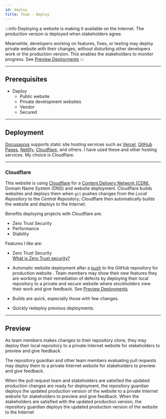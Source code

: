```yaml
---
id: deploy
title: Team - Deploy
---
```


:::info
Deploying a website is making it available on the Internet. The production version is deployed when stakeholders agree.

Meanwhile, developers working on features, fixes, or testing may deploy private website with their changes, without disturbing other developers work or the production version. This enables the stakeholders to monitor progress. See [Preview Deployments](#preview-deployments)
:::

---

## Prerequisites

- Deploy
  - Public website
  - Private development websites
  - Vendor
  - Secured

---

## Deployment

[Docusaurus](https://docusaurus.io/docs#features) supports static site hosting services such as [Vercel](https://vercel.com/), [GitHub Pages](https://pages.hub.com/), [Netlify](https://www.netlify.com/), [Cloudflare](https://www.cloudflare.com), and others. I have used these and other hosting services. My choice is Cloudflare.

---

### Cloudflare

This website is using [Cloudflare](https://www.cloudflare.com) for a [Content Delivery Network (CDN)](https://en.wikipedia.org/wiki/Content_delivery_network), Domain Name System (DNS) and website deployment.
Cloudflare builds websites and deploys them when `git` pushes changes from the _Local Repository_ to the _Central Repository_, Cloudflare then automatically builds the website and deploys to the Internet.

Benefits deploying projects with Cloudflare are:

- Zero Trust Security
- Performance
- Stability

Features I like are:

- Zero Trust Security  
  [What is Zero Trust security?](https://www.cloudflare.com/learning/security/glossary/what-is-zero-trust/)

- Automatic website deployment after a [push](git-github/#push) to the GitHub repository for production website . Team members may show their new features they are working or their remediation of defects by deploying their local repository to a private and secure website where stockholders view their work and give feedback. See [Preview Deployments](#preview-deployments)
- Builds are quick, especially those with few changes.
- Quickly redeploy previous deployments.

---

## Preview

As team members makes changes to their repository clone, they may deploy their local repository to a private Internet website for stakeholders to preview and give feedback.

The repository guardian and other team members evaluating pull requests may deploy them to a private Internet website for stakeholders to preview and give feedback.

When the pull request team and stakeholders are satisfied the updated production changes are ready for deployment, the repository guardian deploys the updated production version of the website to a private Internet website for stakeholders to preview and give feedback. When the stakeholders are satisfied with the updated production version, the repository guardian deploys the updated production version of the website to the Internet


